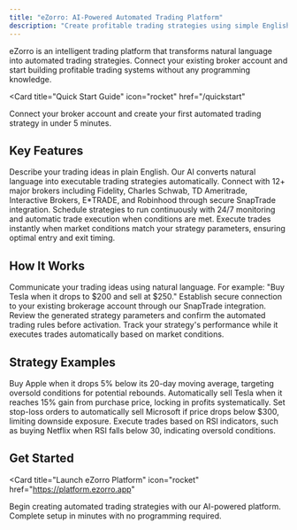 ```yaml
---
title: "eZorro: AI-Powered Automated Trading Platform"
description: "Create profitable trading strategies using simple English. No coding required. Connect your broker and start automated trading in 5 minutes."
---
```


eZorro is an intelligent trading platform that transforms natural language into automated trading strategies. Connect your existing broker account and start building profitable trading systems without any programming knowledge.

<Card
  title="Quick Start Guide"
  icon="rocket"
  href="/quickstart"
>
  Connect your broker account and create your first automated trading strategy in under 5 minutes.
</Card>

## Key Features

<CardGroup cols={2}>
  <Card
    title="Natural Language Processing"
    icon="comments"
    href="/development"
  >
    Describe your trading ideas in plain English. Our AI converts natural language into executable trading strategies automatically.
  </Card>
  <Card
    title="Broker Integration"
    icon="handshake"
  >
    Connect with 12+ major brokers including Fidelity, Charles Schwab, TD Ameritrade, Interactive Brokers, E*TRADE, and Robinhood through secure SnapTrade integration.
  </Card>
  <Card
    title="Automated Execution"
    icon="calendar-check"
  >
    Schedule strategies to run continuously with 24/7 monitoring and automatic trade execution when conditions are met.
  </Card>
  <Card
    title="Real-time Processing"
    icon="bolt"
    href="/quickstart"
  >
    Execute trades instantly when market conditions match your strategy parameters, ensuring optimal entry and exit timing.
  </Card>
</CardGroup>

## How It Works

<Steps>
  <Step title="Describe Your Strategy">
    Communicate your trading ideas using natural language. For example: "Buy Tesla when it drops to $200 and sell at $250."
  </Step>
  <Step title="Connect Your Broker">
    Establish secure connection to your existing brokerage account through our SnapTrade integration.
  </Step>
  <Step title="Review and Confirm">
    Review the generated strategy parameters and confirm the automated trading rules before activation.
  </Step>
  <Step title="Monitor Performance">
    Track your strategy's performance while it executes trades automatically based on market conditions.
  </Step>
</Steps>

## Strategy Examples

<CardGroup cols={2}>
  <Card title="Mean Reversion" icon="arrow-trend-down">
    Buy Apple when it drops 5% below its 20-day moving average, targeting oversold conditions for potential rebounds.
  </Card>
  
  <Card title="Profit Taking" icon="bullseye">
    Automatically sell Tesla when it reaches 15% gain from purchase price, locking in profits systematically.
  </Card>
  
  <Card title="Risk Management" icon="shield">
    Set stop-loss orders to automatically sell Microsoft if price drops below $300, limiting downside exposure.
  </Card>
  
  <Card title="Technical Analysis" icon="chart-line">
    Execute trades based on RSI indicators, such as buying Netflix when RSI falls below 30, indicating oversold conditions.
  </Card>
</CardGroup>

## Get Started

<Card
  title="Launch eZorro Platform"
  icon="rocket"
  href="https://platform.ezorro.app"
>
  Begin creating automated trading strategies with our AI-powered platform. Complete setup in minutes with no programming required.
</Card>
